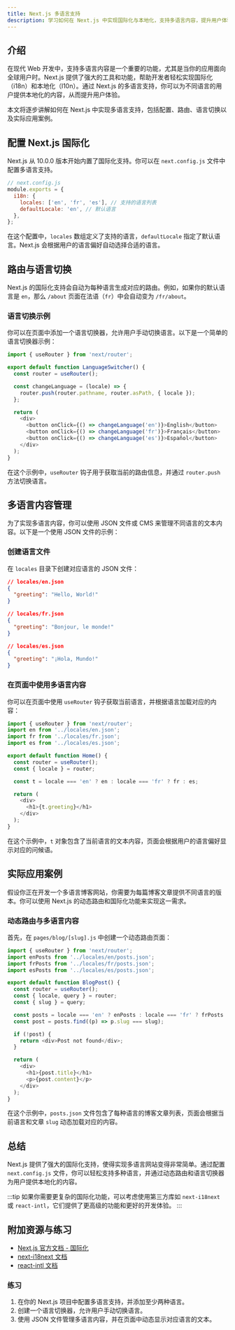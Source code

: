 ```yaml
---
title: Next.js 多语言支持
description: 学习如何在 Next.js 中实现国际化与本地化，支持多语言内容，提升用户体验。
---
```


## 介绍

在现代 Web 开发中，支持多语言内容是一个重要的功能，尤其是当你的应用面向全球用户时。Next.js 提供了强大的工具和功能，帮助开发者轻松实现国际化（i18n）和本地化（l10n）。通过 Next.js 的多语言支持，你可以为不同语言的用户提供本地化的内容，从而提升用户体验。

本文将逐步讲解如何在 Next.js 中实现多语言支持，包括配置、路由、语言切换以及实际应用案例。

## 配置 Next.js 国际化

Next.js 从 10.0.0 版本开始内置了国际化支持。你可以在 `next.config.js` 文件中配置多语言支持。

```javascript
// next.config.js
module.exports = {
  i18n: {
    locales: ['en', 'fr', 'es'], // 支持的语言列表
    defaultLocale: 'en', // 默认语言
  },
};
```

在这个配置中，`locales` 数组定义了支持的语言，`defaultLocale` 指定了默认语言。Next.js 会根据用户的语言偏好自动选择合适的语言。

## 路由与语言切换

Next.js 的国际化支持会自动为每种语言生成对应的路由。例如，如果你的默认语言是 `en`，那么 `/about` 页面在法语（`fr`）中会自动变为 `/fr/about`。

### 语言切换示例

你可以在页面中添加一个语言切换器，允许用户手动切换语言。以下是一个简单的语言切换器示例：

```javascript
import { useRouter } from 'next/router';

export default function LanguageSwitcher() {
  const router = useRouter();

  const changeLanguage = (locale) => {
    router.push(router.pathname, router.asPath, { locale });
  };

  return (
    <div>
      <button onClick={() => changeLanguage('en')}>English</button>
      <button onClick={() => changeLanguage('fr')}>Français</button>
      <button onClick={() => changeLanguage('es')}>Español</button>
    </div>
  );
}
```

在这个示例中，`useRouter` 钩子用于获取当前的路由信息，并通过 `router.push` 方法切换语言。

## 多语言内容管理

为了实现多语言内容，你可以使用 JSON 文件或 CMS 来管理不同语言的文本内容。以下是一个使用 JSON 文件的示例：

### 创建语言文件

在 `locales` 目录下创建对应语言的 JSON 文件：

```json
// locales/en.json
{
  "greeting": "Hello, World!"
}

// locales/fr.json
{
  "greeting": "Bonjour, le monde!"
}

// locales/es.json
{
  "greeting": "¡Hola, Mundo!"
}
```

### 在页面中使用多语言内容

你可以在页面中使用 `useRouter` 钩子获取当前语言，并根据语言加载对应的内容：

```javascript
import { useRouter } from 'next/router';
import en from '../locales/en.json';
import fr from '../locales/fr.json';
import es from '../locales/es.json';

export default function Home() {
  const router = useRouter();
  const { locale } = router;

  const t = locale === 'en' ? en : locale === 'fr' ? fr : es;

  return (
    <div>
      <h1>{t.greeting}</h1>
    </div>
  );
}
```

在这个示例中，`t` 对象包含了当前语言的文本内容，页面会根据用户的语言偏好显示对应的问候语。

## 实际应用案例

假设你正在开发一个多语言博客网站，你需要为每篇博客文章提供不同语言的版本。你可以使用 Next.js 的动态路由和国际化功能来实现这一需求。

### 动态路由与多语言内容

首先，在 `pages/blog/[slug].js` 中创建一个动态路由页面：

```javascript
import { useRouter } from 'next/router';
import enPosts from '../locales/en/posts.json';
import frPosts from '../locales/fr/posts.json';
import esPosts from '../locales/es/posts.json';

export default function BlogPost() {
  const router = useRouter();
  const { locale, query } = router;
  const { slug } = query;

  const posts = locale === 'en' ? enPosts : locale === 'fr' ? frPosts : esPosts;
  const post = posts.find((p) => p.slug === slug);

  if (!post) {
    return <div>Post not found</div>;
  }

  return (
    <div>
      <h1>{post.title}</h1>
      <p>{post.content}</p>
    </div>
  );
}
```

在这个示例中，`posts.json` 文件包含了每种语言的博客文章列表，页面会根据当前语言和文章 `slug` 动态加载对应的内容。

## 总结

Next.js 提供了强大的国际化支持，使得实现多语言网站变得非常简单。通过配置 `next.config.js` 文件，你可以轻松支持多种语言，并通过动态路由和语言切换器为用户提供本地化的内容。

:::tip
如果你需要更复杂的国际化功能，可以考虑使用第三方库如 `next-i18next` 或 `react-intl`，它们提供了更高级的功能和更好的开发体验。
:::

## 附加资源与练习

- [Next.js 官方文档 - 国际化](https://nextjs.org/docs/advanced-features/i18n-routing)
- [next-i18next 文档](https://github.com/isaachinman/next-i18next)
- [react-intl 文档](https://formatjs.io/docs/react-intl/)

### 练习

1. 在你的 Next.js 项目中配置多语言支持，并添加至少两种语言。
2. 创建一个语言切换器，允许用户手动切换语言。
3. 使用 JSON 文件管理多语言内容，并在页面中动态显示对应语言的文本。
